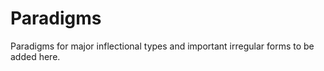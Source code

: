# Paradigms

::: {.callout-caution title="TBA"}
Paradigms for major inflectional types and important irregular forms to be added here.
:::